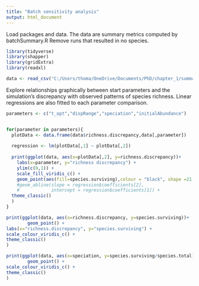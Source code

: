 ---
title: "Batch sensitivity analysis"
output: html_document
---
  
  Load packages and data.
The data are summary metrics computed by batchSummary.R
Remove runs that resulted in no species.

```{r, message = FALSE}
library(tidyverse)
library(shapper)
library(gridExtra)
library(readxl)

data <- read_csv("C:/Users/thoma/OneDrive/Documents/PhD/chapter_1/summaries/all.csv")
```

Explore relationships graphically between start parameters and the simulation's discrepancy with observed patterns of species richness.
Linear regressions are also fitted to each parameter comparison.

```{r, echo = FALSE}
parameters <- c("t_opt","dispRange","speciation","initialAbundance")


for(parameter in parameters){
  plotData <- data.frame(data$richness.discrepancy,data[,parameter])
  
  regression <- lm(plotData[,1] ~ plotData[,2])
  
  print(ggplot(data, aes(x=plotData[,2], y=richness.discrepancy))+
    labs(x=parameter, y="richness discrepancy") +
    ylim(c(0,1)) +
    scale_fill_viridis_c() +
    geom_point(aes(fill=species.surviving),colour = "black", shape =21, size = 2) +
    #geom_abline(slope = regression$coefficients[2],
    #            intercept = regression$coefficients[1]) +
  theme_classic()
  )
}

print(ggplot(data, aes(x=richness.discrepancy, y=species.surviving))+
        geom_point() +
labs(x="richness.discrepancy", y="species.surviving") +
scale_colour_viridis_c() +
theme_classic()
)

print(ggplot(data, aes(x=speciation, y=species.surviving/species.total))+
        geom_point() +
scale_colour_viridis_c() +
theme_classic()
)
```






















